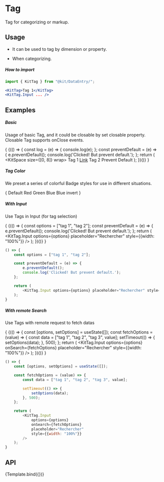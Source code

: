 
<Meta
    title="Design System/DataEntry/Tag"
    component={KitTag}
    argTypes={argTypes}
/>

<style></style>

# Tag

Tag for categorizing or markup.

## Usage
- It can be used to tag by dimension or property.

- When categorizing.

##### How to import
```jsx
import { KitTag } from "@kit/DataEntry/";

<KitTag>Tag 1</KitTag>
<KitTag.Input ... />
```

## Examples

##### Basic
Usage of basic Tag, and it could be closable by set closable property. Closable Tag supports onClose events.

{
<Canvas withSource="none">
    {(() => {
        const log = (e) => {
            console.log(e); 
        };
        const preventDefault = (e) => {
            e.preventDefault();
            console.log('Clicked! But prevent default.');
        };
        return (
           <KitSpace size={[0, 8]} wrap>
                <KitTag>Tag 1</KitTag>
                <KitTag>
                    <a href="https://github.com/ant-design/ant-design/issues/1862">Link</a>
                </KitTag>
                <KitTag closable onClose={log}>
                    Tag 2
                </KitTag>
                <KitTag closable onClose={preventDefault}>
                    Prevent Default
                </KitTag>
            </KitSpace>
        );
    })()}
</Canvas>
}

##### Tag Color

We preset a series of colorful Badge styles for use in different situations.

{
<Canvas withSource="none">
    <Fragment>
        <KitSpace size="middle">
            <KitTag>Default</KitTag>
            <KitTag color="red">Red</KitTag>
            <KitTag color="green">Green</KitTag>
            <KitTag color="blue">Blue</KitTag>
            <KitTag color="blueInvert">Blue invert</KitTag>
        </KitSpace>
    </Fragment>
</Canvas>
}

##### With Input
Use Tags in Input (for tag selection)

{
<Canvas withSource="none">
    {(() => {
        const options = ["tag 1", "tag 2"];
        const preventDefault = (e) => {
            e.preventDefault();
            console.log('Clicked! But prevent default.');
        };
        return (
            <KitTag.Input
                options={options}
                placeholder="Rechercher"
                style={{width: "100%"}}
            />
        );
    })()}
</Canvas>
}

```js
() => {
    const options = ["tag 1", "tag 2"];

    const preventDefault = (e) => {
        e.preventDefault();
        console.log('Clicked! But prevent default.');
    };

    return (
        <KitTag.Input options={options} placeholder="Rechercher" style={{width: "100%"}}/>
    );
}
```

##### With remote Search
Use Tags with remote request to fetch datas

{
<Canvas withSource="none">
    {(() => {
        const [options, setOptions] = useState([]);
        const fetchOptions = (value) => {
            const data = ["tag 1", "tag 2", "tag 3", value];
            setTimeout(() => {
                setOptions(data);
            }, 500);
        };
        return (
            <KitTag.Input
                options={options}
                onSearch={fetchOptions}
                placeholder="Rechercher"
                style={{width: "100%"}}
            />
        );
    })()}
</Canvas>
}

```js
() => {
    const [options, setOptions] = useState([]);

    const fetchOptions = (value) => {
        const data = ["tag 1", "tag 2", "tag 3", value];

        setTimeout(() => {
            setOptions(data);
        }, 500);
    };

    return (
        <KitTag.Input
            options={options}
            onSearch={fetchOptions}
            placeholder="Rechercher"
            style={{width: "100%"}}
        />
    );
}
```

## API

<Canvas>
    <Story name="Tag">{Template.bind({})}</Story>
</Canvas>

<Controls story="Tag" />
